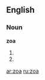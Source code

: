 ==English==

===Noun===
'''zoa'''

# {{plural of|[[zoon]]}}
# {{plural of|[[zoön]]}}

[[ar:zoa]]
[[ru:zoa]]